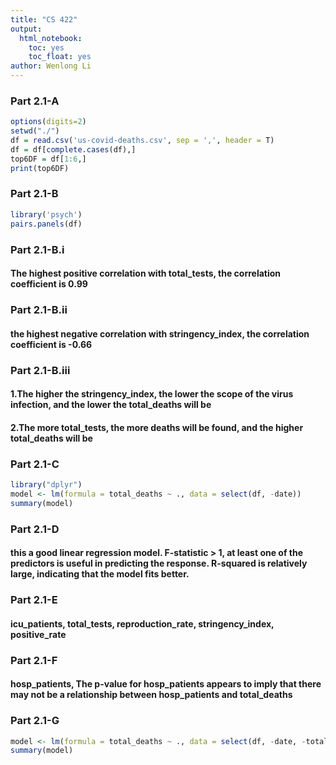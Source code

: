```yaml
---
title: "CS 422"
output: 
  html_notebook:
    toc: yes
    toc_float: yes
author: Wenlong Li
---
```


### Part 2.1-A

```r
options(digits=2)
setwd("./")
df = read.csv('us-covid-deaths.csv', sep = ',', header = T)
df = df[complete.cases(df),]
top6DF = df[1:6,]
print(top6DF)
```
### Part 2.1-B
```r
library('psych')
pairs.panels(df)
```
### Part 2.1-B.i
#### The highest positive correlation with total_tests, the correlation coefficient is 0.99
### Part 2.1-B.ii
####  the highest negative correlation with stringency_index, the correlation coefficient is -0.66
### Part 2.1-B.iii
#### 1.The higher the stringency_index, the lower the scope of the virus infection, and the lower the total_deaths will be
#### 2.The more total_tests, the more deaths will be found, and the higher total_deaths will be

### Part 2.1-C
```r
library("dplyr")
model <- lm(formula = total_deaths ~ ., data = select(df, -date))
summary(model)
```
### Part 2.1-D
#### this a good linear regression model.  F-statistic > 1, at least one of the predictors is useful in predicting the response. R-squared is relatively large, indicating that the model fits better.

### Part 2.1-E
#### icu_patients, total_tests, reproduction_rate, stringency_index, positive_rate

### Part 2.1-F
#### hosp_patients, The p-value for hosp_patients appears to imply that there may not be a relationship between hosp_patients and total_deaths

### Part 2.1-G
```r
model <- lm(formula = total_deaths ~ ., data = select(df, -date, -total_tests))
summary(model)
```









